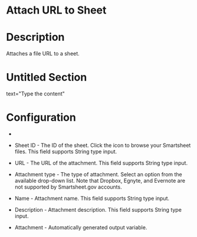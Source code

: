 ﻿# Attach URL to Sheet

# Description

Attaches a file URL to a sheet.

# Untitled Section

text="Type the content"

# Configuration

* 
* Sheet ID - The ID of the sheet. Click the icon to browse your Smartsheet files. This field supports String type input.
* URL - The URL of the attachment. This field supports String type input.
* Attachment type - The type of attachment. Select an option from the available drop-down list. Note that Dropbox, Egnyte, and Evernote are not supported by Smartsheet.gov accounts.







* Name - Attachment name. This field supports String type input.
* Description - Attachment description. This field supports String type input.



* Attachment - Automatically generated output variable.

